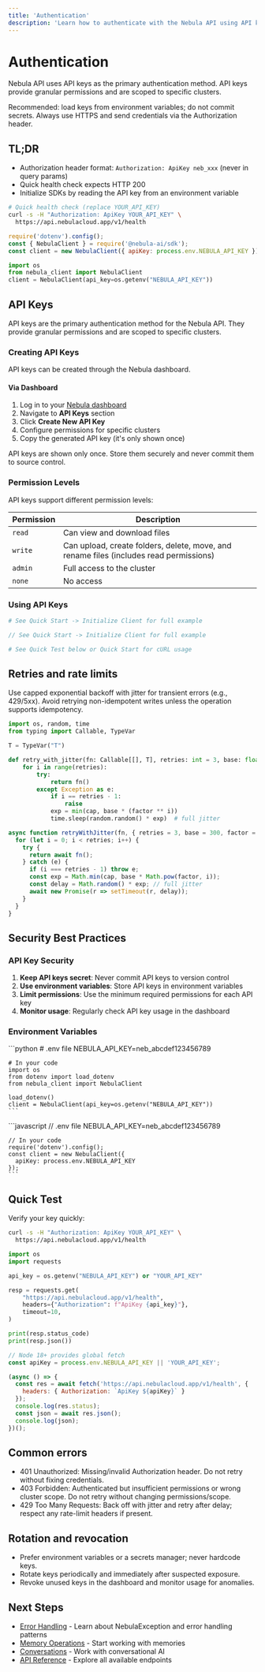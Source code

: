 ```yaml
---
title: 'Authentication'
description: 'Learn how to authenticate with the Nebula API using API keys'
---
```


# Authentication

Nebula API uses API keys as the primary authentication method. API keys provide granular permissions and are scoped to specific clusters.

<Info>Recommended: load keys from environment variables; do not commit secrets. Always use HTTPS and send credentials via the Authorization header.</Info>

## TL;DR

- Authorization header format: `Authorization: ApiKey neb_xxx` (never in query params)
- Quick health check expects HTTP 200
- Initialize SDKs by reading the API key from an environment variable

<CodeGroup>

```bash curl.sh
# Quick health check (replace YOUR_API_KEY)
curl -s -H "Authorization: ApiKey YOUR_API_KEY" \
  https://api.nebulacloud.app/v1/health
```

```javascript node.js
require('dotenv').config();
const { NebulaClient } = require('@nebula-ai/sdk');
const client = new NebulaClient({ apiKey: process.env.NEBULA_API_KEY });
```

```python python.py
import os
from nebula_client import NebulaClient
client = NebulaClient(api_key=os.getenv("NEBULA_API_KEY"))
```

</CodeGroup>

## API Keys

API keys are the primary authentication method for the Nebula API. They provide granular permissions and are scoped to specific clusters.

### Creating API Keys

API keys can be created through the Nebula dashboard.

#### Via Dashboard

1. Log in to your [Nebula dashboard](https://trynebula.ai)
2. Navigate to **API Keys** section
3. Click **Create New API Key**
4. Configure permissions for specific clusters
5. Copy the generated API key (it's only shown once)

<Danger>API keys are shown only once. Store them securely and never commit them to source control.</Danger>

### Permission Levels

API keys support different permission levels:

| Permission | Description |
|------------|-------------|
| `read` | Can view and download files |
| `write` | Can upload, create folders, delete, move, and rename files (includes read permissions) |
| `admin` | Full access to the cluster |
| `none` | No access |

### Using API Keys

<CodeGroup>

```python client.py
# See Quick Start -> Initialize Client for full example
```

```javascript client.js
// See Quick Start -> Initialize Client for full example
```

```bash curl.sh
# See Quick Test below or Quick Start for cURL usage
```

</CodeGroup>



## Retries and rate limits

Use capped exponential backoff with jitter for transient errors (e.g., 429/5xx). Avoid retrying non-idempotent writes unless the operation supports idempotency.

<CodeGroup>

```python retry.py
import os, random, time
from typing import Callable, TypeVar

T = TypeVar("T")

def retry_with_jitter(fn: Callable[[], T], retries: int = 3, base: float = 0.3, factor: float = 2.0, cap: float = 5.0) -> T:
    for i in range(retries):
        try:
            return fn()
        except Exception as e:
            if i == retries - 1:
                raise
            exp = min(cap, base * (factor ** i))
            time.sleep(random.random() * exp)  # full jitter

```

```javascript retry.js
async function retryWithJitter(fn, { retries = 3, base = 300, factor = 2, cap = 5000 } = {}) {
  for (let i = 0; i < retries; i++) {
    try {
      return await fn();
    } catch (e) {
      if (i === retries - 1) throw e;
      const exp = Math.min(cap, base * Math.pow(factor, i));
      const delay = Math.random() * exp; // full jitter
      await new Promise(r => setTimeout(r, delay));
    }
  }
}
```

</CodeGroup>


## Security Best Practices

### API Key Security

1. **Keep API keys secret**: Never commit API keys to version control
2. **Use environment variables**: Store API keys in environment variables
3. **Limit permissions**: Use the minimum required permissions for each API key
4. **Monitor usage**: Regularly check API key usage in the dashboard

### Environment Variables

<Tabs>
  <Tab title="Python">
    ```python
    # .env file
    NEBULA_API_KEY=neb_abcdef123456789

    # In your code
    import os
    from dotenv import load_dotenv
    from nebula_client import NebulaClient

    load_dotenv()
    client = NebulaClient(api_key=os.getenv("NEBULA_API_KEY"))
    ```
  </Tab>
  <Tab title="Node.js">
    ```javascript
    // .env file
    NEBULA_API_KEY=neb_abcdef123456789
    
    // In your code
    require('dotenv').config();
    const client = new NebulaClient({
      apiKey: process.env.NEBULA_API_KEY
    });
    ```
  </Tab>
</Tabs>

## Quick Test

Verify your key quickly:

<CodeGroup>

```bash health_check.sh
curl -s -H "Authorization: ApiKey YOUR_API_KEY" \
  https://api.nebulacloud.app/v1/health
```

```python health_check.py
import os
import requests

api_key = os.getenv("NEBULA_API_KEY") or "YOUR_API_KEY"

resp = requests.get(
    "https://api.nebulacloud.app/v1/health",
    headers={"Authorization": f"ApiKey {api_key}"},
    timeout=10,
)

print(resp.status_code)
print(resp.json())
```

```javascript health_check.js
// Node 18+ provides global fetch
const apiKey = process.env.NEBULA_API_KEY || 'YOUR_API_KEY';

(async () => {
  const res = await fetch('https://api.nebulacloud.app/v1/health', {
    headers: { Authorization: `ApiKey ${apiKey}` }
  });
  console.log(res.status);
  const json = await res.json();
  console.log(json);
})();
```

</CodeGroup>


## Common errors

- 401 Unauthorized: Missing/invalid Authorization header. Do not retry without fixing credentials.
- 403 Forbidden: Authenticated but insufficient permissions or wrong cluster scope. Do not retry without changing permissions/scope.
- 429 Too Many Requests: Back off with jitter and retry after delay; respect any rate-limit headers if present.

## Rotation and revocation

- Prefer environment variables or a secrets manager; never hardcode keys.
- Rotate keys periodically and immediately after suspected exposure.
- Revoke unused keys in the dashboard and monitor usage for anomalies.

## Next Steps

- [Error Handling](/error-handling) - Learn about NebulaException and error handling patterns
- [Memory Operations](/guides/memory-operations) - Start working with memories
- [Conversations](/guides/conversations) - Work with conversational AI
- [API Reference](/api-reference/overview) - Explore all available endpoints 